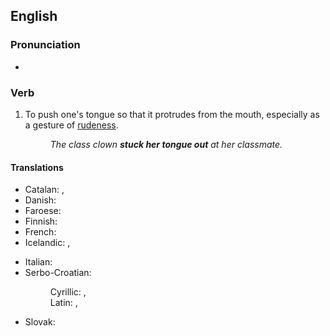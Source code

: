 ==English==

===Pronunciation===
* {{IPA|en|/stɪk wʌnz tʌŋ aʊt/}}

===Verb===
{{head|en|verb}}

# To push one's tongue so that it protrudes from the mouth, especially as a gesture of [[rudeness]].
#: {{synonyms|en|pull tongues}}
#: ''The class clown '''stuck her tongue out''' at her classmate.''

====Translations====
{{trans-top|to push one's tongue out}}
* Catalan: {{t+|ca|fer llengotes}}, {{t+|ca|llengotejar}}
* Danish: {{t|da|række tunge}}
* Faroese: {{t|fo|gálva}}
* Finnish: {{t-needed|fi}}
* French: {{t+|fr|tirer la langue}}
* Icelandic: {{t+|is|ulla}}, {{t+|is|reka út úr sér tunguna}}
{{trans-mid}}
* Italian: {{t|it|fare la linguaccia}}
* Serbo-Croatian:
*: Cyrillic: {{t|sh|исплазити језик|sc=Cyrl}}, {{t|sh|плазити језик|sc=Cyrl}}
*: Latin: {{t|sh|isplaziti jezik}}, {{t|sh|plaziti jezik}}
* Slovak: {{t|sk|zamľaskať}}
{{trans-bottom}}